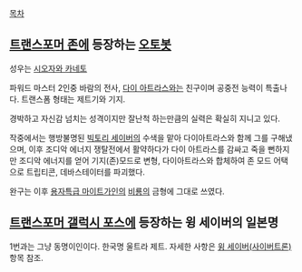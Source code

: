[[목차]]
== [[트랜스포머 존]]에 등장하는 [[오토봇]] ==

성우는 [[시오자와 카네토]]

파워드 마스터 2인중 바람의 전사, [[다이 아트라스]]와는 친구이며 공중전 능력이 특출나다. 트랜스폼 형태는 제트기와 기지.

경박하고 자신감 넘치는 성격이지만 잘난척 하는만큼의 실력은 확실히 지니고 있다.

작중에서는 행방불명된 [[빅토리 세이버]]의 수색을 맡아 다이아트라스와 함께 그를 구해냈으며, 이후 조디악 에너지 쟁탈전에서 활약하다가 다이 아트라스를 감싸고 죽을 뻔하지만 조디악 에너지를 얻어 기지(존)모드로 변형, 다이아트라스와 합체하여 존 모드 어택으로 트립티콘, 데바스테이터를 파괴했다.

완구는 이후 [[용자특급 마이트가인]]의 [[비룡]]의 금형에 그대로 쓰였다.

== [[트랜스포머 갤럭시 포스]]에 등장하는 윙 세이버의 일본명 ==
1번과는 그냥 동명이인이다. 한국명 울트라 제트. 자세한 사항은 [[윙 세이버(사이버트론)]] 항목 참조.
